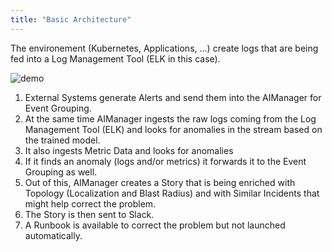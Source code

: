 ```yaml
---
title: "Basic Architecture"
---
```



The environement (Kubernetes, Applications, ...) create logs that are being fed into a Log Management Tool (ELK in this case).

![demo](/images/waiops_arch_overview.jpg)

1. External Systems generate Alerts and send them into the AIManager for Event Grouping.
1. At the same time AIManager ingests the raw logs coming from the Log Management Tool (ELK) and looks for anomalies in the stream based on the trained model.
2. It also ingests Metric Data and looks for anomalies
1. If it finds an anomaly (logs and/or metrics) it forwards it to the Event Grouping as well.
1. Out of this, AIManager creates a Story that is being enriched with Topology (Localization and Blast Radius) and with Similar Incidents that might help correct the problem.
1. The Story is then sent to Slack.
1. A Runbook is available to correct the problem but not launched automatically.